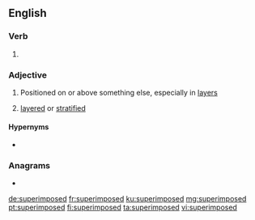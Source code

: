 ==English==

===Verb===
{{head|en|verb form}}

# {{en-past of|superimpose}}

===Adjective===
{{en-adj}}

# Positioned on or above something else, especially in [[layer]]s
# {{lb|en|geology}} [[layered]] or [[stratified]]

====Hypernyms====
* {{l|en|imposed}}

===Anagrams===
* {{l|en|pseudoprimes}}

[[de:superimposed]]
[[fr:superimposed]]
[[ku:superimposed]]
[[mg:superimposed]]
[[pt:superimposed]]
[[fi:superimposed]]
[[ta:superimposed]]
[[vi:superimposed]]